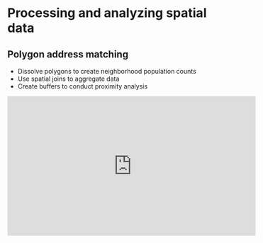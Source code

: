 # Processing and analyzing spatial data {#week7}

## Polygon address matching

+ Dissolve polygons to create neighborhood population counts
+ Use spatial joins to aggregate data
+ Create buffers to conduct proximity analysis

<iframe width="560" height="315" src="https://www.youtube.com/embed/3hJUVqq_Ln4" frameborder="0" allow="accelerometer; autoplay; encrypted-media; gyroscope; picture-in-picture" allowfullscreen></iframe>